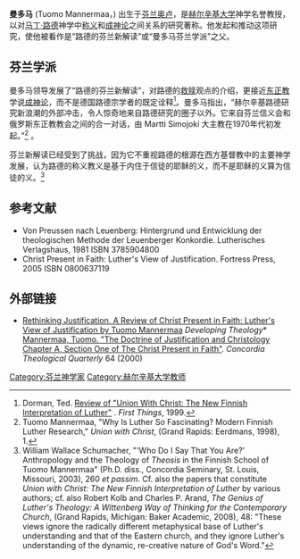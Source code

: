 '''曼多马''' (Tuomo Mannermaa，{{bd|1937年|9月29日|2015年|1月19日}}) 出生于[[芬兰|芬兰]][[奥卢|奥卢]]，是[[赫尔辛基大学|赫尔辛基大学]]神学名誉教授，以对[[马丁·路德|马丁·路德]]神学中[[称义|称义]]和[[成神论|成神论]]之间关系的研究著称。他发起和推动这项研究，使他被看作是“路德的芬兰新解读”或“曼多马芬兰学派”之父。

==芬兰学派==
曼多马领导发展了“路德的芬兰新解读”，对路德的[[救赎|救赎]]观点的介绍，更接近[[东正教|东正教]]学说[[成神论|成神论]]，而不是德国路德宗学者的既定诠释<ref>Dorman, Ted. [http://www.firstthings.com/article.php3?id_article=3240 Review of "Union With Christ: The New Finnish Interpretation of Luther"] {{Wayback|url=http://www.firstthings.com/article.php3?id_article=3240 |date=20081004224829 }}. ''First Things'', 1999.</ref>。曼多马指出，“赫尔辛基路德研究新浪潮的外部冲击，令人惊奇地来自路德研究的圈子以外。它来自芬兰信义会和俄罗斯东正教教会之间的合一对话，由 Martti Simojoki 大主教在1970年代初发起。”<ref>Tuomo Mannermaa, "Why Is Luther So Fascinating? Modern Finnish Luther Research," ''Union with Christ'', (Grand Rapids: Eerdmans, 1998), 1.</ref> 。 

芬兰新解读已经受到了挑战，因为它不重视路德的根源在西方基督教中的主要神学发展，认为路德的称义教义是基于内住于信徒的耶稣的义，而不是耶稣的义算为信徒的义。<ref>William Wallace Schumacher, "'Who Do I Say That You Are?' Anthropology and the Theology of ''Theosis'' in the Finnish School of Tuomo Mannermaa" (Ph.D. diss., Concordia Seminary, St. Louis, Missouri, 2003), 260 ''et passim''. Cf. also the papers that constitute ''Union with Christ: The New Finnish Interpretation of Luther'' by various authors; cf. also Robert Kolb and Charles P. Arand, ''The Genius of Luther's Theology: A Wittenberg Way of Thinking for the Contemporary Church'', (Grand Rapids, Michigan: Baker Academic, 2008), 48: "These views ignore the radically different metaphysical base of Luther's understanding and that of the Eastern church, and they ignore Luther's understanding of the dynamic, re-creative nature of God's Word."</ref>

==参考文献==
*Von Preussen nach Leuenberg: Hintergrund und Entwicklung der theologischen Methode der Leuenberger Konkordie. Lutherisches Verlagshaus, 1981 ISBN 3785904800
*Christ Present in Faith: Luther's View of Justification. Fortress Press, 2005 ISBN 0800637119
<references/>
==外部链接==
* [https://www.webcitation.org/query?url=http://www.geocities.com/developingtheology/ReviewChristPresent.html&date=2009-10-25+19:28:04 Rethinking Justification. A Review of Christ Present in Faith: Luther's View of Justification by Tuomo Mannermaa] ''Developing Theology ''* [https://web.archive.org/web/20070927172346/http://www.ctsfw.edu/library/files/pb/1106 Mannermaa, Tuomo. "The Doctrine of Justification and Christology Chapter A, Section One of The Christ Present in Faith"]. ''Concordia Theological Quarterly'' 64 (2000)

{{DEFAULTSORT:Mannermaa, Tuomo}}
[[Category:芬兰神学家|Category:芬兰神学家]]
[[Category:赫尔辛基大学教师|Category:赫尔辛基大学教师]]